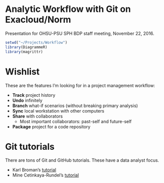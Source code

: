 # Analytic Workflow with Git on Exacloud/Norm


Presentation for OHSU-PSU SPH BDP staff meeting, November 22, 2016.


```r
setwd("~/Projects/Workflow")
library(DiagrammeR)
library(magrittr)
```


# Wishlist

These are the features I'm looking for in a project management workflow:

* **Track** project history
* **Undo** infinitely
* **Branch** what-if scenarios (without breaking primary analysis)
* **Sync** local workstation with other computers
* **Share** with collaborators
  * Most important collaborators: past-self and future-self
* **Package** project for a code repository


# Git tutorials

There are tons of Git and GitHub tutorials.
These have a data analyst focus.

* Karl Broman's [tutorial](http://kbroman.org/github_tutorial)
* Mine Cetinkaya-Rundel's [tutorial](http://www2.stat.duke.edu/~cr173/Sta323_Sp16/git.html)
